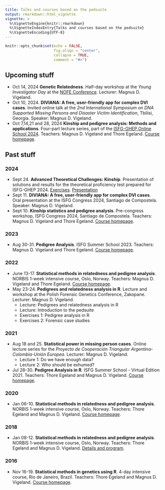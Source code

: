 ```yaml
---
title: Talks and courses based on the pedsuite
output: rmarkdown::html_vignette
vignette: >
  %\VignetteEngine{knitr::rmarkdown}
  %\VignetteIndexEntry{Talks and courses based on the pedsuite}
  %\VignetteEncoding{UTF-8}
---
```


```r
knitr::opts_chunk$set(echo = FALSE, 
                      fig.align = "center",
                      collapse = TRUE,
                      comment = "#>")
```

## Upcoming stuff

* Oct 14, 2024 **Genetic Relatedness**. Half-day workshop at the *Young Investigator Day* at the [NOFE Conference](https://nofe.no/nofe-conference-2024/). Lecturer: Magnus D. Vigeland.
* Oct 10, 2024. **DIVIANA: A free, user-friendly app for complex DVI cases**. Invited online talk at the _2nd International Symposium on DNA Supported Missing Persons and Disaster Victim Identification_, Tbilisi, Georgia. Speaker: Magnus D. Vigeland.
* Oct 7,14,21 and 28, 2024 **Kinship and pedigree analysis: Methods and applications**. Four-part lecture series, part of the [ISFG-GHEP Online School 2024](https://ghep-isfg.org/en/workshops/ghep-os/autumn2024/WS1/). Teachers: Magnus D. Vigeland and Thore Egeland. [Course homepage](https://magnusdv.github.io/pedsuite/articles/web_only/course-ghep2024.html).

## Past stuff

### 2024

* Sept 24. **Advanced Theoretical Challenges: Kinship**. Presentation of solutions and results for the theoretical proficiency test prepared for ISFG-GHEP 2024. [Exercises](https://github.com/magnusdv/pedsuite/blob/master/vignettes/web_only/GHEP/ghep_kinship24_final_EN.pdf). [Presentation](https://github.com/magnusdv/pedsuite/blob/master/vignettes/web_only/GHEP/ghep-kinship24-presentation.pdf)
* Sept 11. **DIVIANA: A free, user-friendly app for complex DVI cases**. Oral presentation at the ISFG Congress 2024, Santiago de Compostela. Speaker: Magnus D. Vigeland.
* Sept 10. **Kinship statistics and pedigree analysis**. Pre-congress workshop, ISFG Congress 2024, Santiago de Compostela. Teachers: Magnus D. Vigeland and Thore Egeland. [Course homepage](https://magnusdv.github.io/pedsuite/articles/web_only/course-isfg2024.html).


### 2023

* Aug 30-31. **Pedigree Analysis**. ISFG Summer School 2023. Teachers: Magnus D. Vigeland and Thore Egeland. [Course homepage](https://magnusdv.github.io/pedsuite/articles/web_only/course-isfg2023.html).


### 2022

* June 13-17. **Statistical methods in relatedness and pedigree analysis**. NORBIS 1-week intensive course, Oslo, Norway. Teachers: Magnus D. Vigeland and Thore Egeland. [Course homepage](https://magnusdv.github.io/pedsuite/articles/web_only/course-norbis2022.html).
* May 23-24. **Pedigrees and relatedness analysis in R**. Lecture and workshop at the Polish Forensic Genetics Conference, Zakopane. Lecturer: Magnus D. Vigeland.
    * Lecture: Pedigrees and relatedness analysis in R
    * Lecture: Introduction to the pedsuite
    * Exercises 1: Pedigree analysis in R
    * Exercises 2: Forensic case studies

### 2021

* Aug 18 and 25. **Statistical power in missing person cases**. Online lecture series for the *Proyecto de Cooperación Triangular Argentina-Colombia-Unión Europea*. Lecturer: Magnus D. Vigeland.
    * Lecture 1: Do we have enough data?
    * Lecture 2: Who should be exhumed?
* Jul 28-30. **Pedigree Analysis in R**. ISFG Summer School - Virtual Edition 2021. Teachers: Thore Egeland and Magnus D. Vigeland. [Course homepage](https://magnusdv.github.io/pedsuite/articles/web_only/course-isfg2021.html).

### 2020

* Jan 06-10. **Statistical methods in relatedness and pedigree analysis**. NORBIS 1-week intensive course, Oslo, Norway. Teachers: Thore Egeland and Magnus D. Vigeland. [Course homepage](https://familias.name/norbisRelatedness/).

### 2018
* Jan 08-12. **Statistical methods in relatedness and pedigree analysis**. NORBIS 1-week intensive course, Oslo, Norway. Teachers: Thore Egeland and Magnus D. Vigeland. [Details and program](https://norbis.w.uib.no/activities/courses/statistical-methods-in-relatedness-and-pedigree-analysis/).

### 2016
* Nov 16-19. **Statistical methods in genetics using R**. 4-day intensive course, Rio de Janeiro, Brazil. Teachers: Thore Egeland and Magnus D. Vigeland. [Course homepage](https://familias.name/RioR/).
